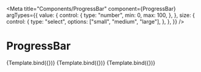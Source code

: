 
<Meta
  title="Components/ProgressBar"
  component={ProgressBar}
  argTypes={{
    value: {
      control: {
        type: "number",
        min: 0,
        max: 100,
      },
    },
    size: {
      control: {
        type: "select",
        options: ["small", "medium", "large"],
      },
    },
  }}
/>


# ProgressBar

<Canvas>
  <Story name="Default" args={{ value: 50, size: "medium" }}>
    {Template.bind({})}
  </Story>
  <Story name="Large" args={{ value: 50, size: "large" }}>
    {Template.bind({})}
  </Story>
  <Story name="Small" args={{ value: 50, size: "small" }}>
    {Template.bind({})}
  </Story>
</Canvas>
